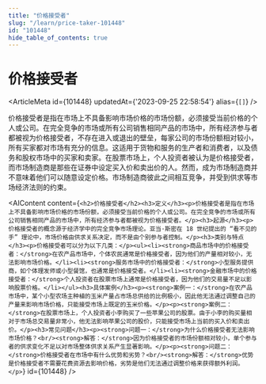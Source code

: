 ```yaml
---
title: "价格接受者"
slug: "/learn/price-taker-101448"
id: "101448"
hide_table_of_contents: true
---
```



# 价格接受者

<ArticleMeta id={101448} updatedAt={'2023-09-25 22:58:54'} alias={`[]`} />
<div className='border-solid border-b border-t-0 my-4 border-[var(--ifm-color-gray-300)]' />

价格接受者是指在市场上不具备影响市场价格的市场份额，必须接受当前价格的个人或公司。在完全竞争的市场或所有公司销售相同产品的市场中，所有经济参与者都被视为价格接受者，不存在进入或退出的壁垒，每家公司的市场份额相对较小，所有买家都对市场有充分的信息。这适用于货物和服务的生产者和消费者，以及债务和股权市场中的买家和卖家。在股票市场上，个人投资者被认为是价格接受者，而市场制造商是那些在证券中设定买入价和卖出价的人。然而，成为市场制造商并不意味着他们可以随意设定价格。市场制造商彼此之间相互竞争，并受到供求等市场经济法则的约束。

<AIContent content={`<h2>价格接受者</h2><h3>定义</h3><p>价格接受者是指在市场上不具备影响市场价格的市场份额，必须接受当前价格的个人或公司。在完全竞争的市场或所有公司销售相同产品的市场中，所有经济参与者都被视为价格接受者。</p><h3>起源</h3><p>价格接受者的概念源于经济学中的完全竞争市场理论。亚当·斯密在 18 世纪提出的 “看不见的手” 理论中，市场价格由供求关系决定，而不是由个别参与者控制。</p><h3>类别与特点</h3><p>价格接受者可以分为以下几类：</p><ul><li><strong>商品市场中的价格接受者：</strong>在农产品市场中，个体农民通常是价格接受者，因为他们的产量相对较小，无法影响市场价格。</li><li><strong>服务市场中的价格接受者：</strong>小型服务提供商，如个体理发师或小型餐馆，也通常是价格接受者。</li><li><strong>金融市场中的价格接受者：</strong>个人投资者在股票市场上通常是价格接受者，因为他们的交易量不足以影响股票价格。</li></ul><h3>具体案例</h3><p><strong>案例一：</strong>在农产品市场中，某个小型农场主种植的玉米产量占市场总供给的比例极小，因此他无法通过调整自己的产量来影响市场价格，只能接受市场上既定的玉米价格。</p><p><strong>案例二：</strong>在股票市场上，个人投资者小李购买了一些苹果公司的股票。由于小李的购买量相对于市场总交易量非常小，他无法影响苹果公司的股价，只能接受市场上当前的买入价和卖出价。</p><h3>常见问题</h3><p><strong>问题一：</strong>为什么价格接受者无法影响市场价格？<br/><strong>解答：</strong>因为价格接受者的市场份额相对较小，单个参与者的供求变化不足以对市场整体供求关系产生显著影响。</p><p><strong>问题二：</strong>价格接受者在市场中有什么优势和劣势？<br/><strong>解答：</strong>优势是价格接受者不需要花费资源去影响价格，劣势是他们无法通过调整价格来获得额外利润。</p>`} id={101448} />
